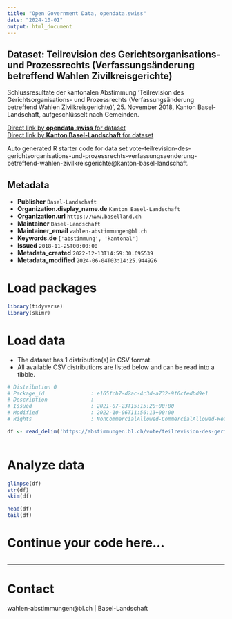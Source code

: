 ```yaml
---
title: "Open Government Data, opendata.swiss"
date: "2024-10-01"
output: html_document
---
```


## Dataset: Teilrevision des Gerichtsorganisations- und Prozessrechts (Verfassungsänderung betreffend Wahlen Zivilkreisgerichte)

Schlussresultate der kantonalen Abstimmung 'Teilrevision des Gerichtsorganisations- und Prozessrechts (Verfassungsänderung betreffend Wahlen Zivilkreisgerichte)', 25. November 2018, Kanton Basel-Landschaft, aufgeschlüsselt nach Gemeinden.

[Direct link by **opendata.swiss** for dataset](https://opendata.swiss/de/dataset/teilrevision-des-gerichtsorganisations-und-prozessrechts-verfassungsanderung-betreffend-wahlen-)<br>
[Direct link by **Kanton Basel-Landschaft** for dataset](https://abstimmungen.bl.ch/vote/teilrevision-des-gerichtsorganisations-und-prozessrechts-verfassungsaenderung-betreffend-wahlen-zivilkreisgerichte/data)

Auto generated R starter code for data set vote-teilrevision-des-gerichtsorganisations-und-prozessrechts-verfassungsaenderung-betreffend-wahlen-zivilkreisgerichte@kanton-basel-landschaft.

## Metadata

- **Publisher** `Basel-Landschaft`
- **Organization.display_name.de** `Kanton Basel-Landschaft`
- **Organization.url** `https://www.baselland.ch`
- **Maintainer** `Basel-Landschaft`
- **Maintainer_email** `wahlen-abstimmungen@bl.ch`
- **Keywords.de** `['abstimmung', 'kantonal']`
- **Issued** `2018-11-25T00:00:00`
- **Metadata_created** `2022-12-13T14:59:30.695539`
- **Metadata_modified** `2024-06-04T03:14:25.944926`


# Load packages

```r

library(tidyverse)
library(skimr)

```

# Load data

-   The dataset has 1 distribution(s) in CSV format.
-   All available CSV distributions are listed below and can be read into a tibble.

```r

# Distribution 0
# Package_id               : e165fcb7-d2ac-4c3d-a732-9f6cfedbd9e1
# Description              : 
# Issued                   : 2021-07-23T15:15:20+00:00
# Modified                 : 2022-10-06T11:56:13+00:00
# Rights                   : NonCommercialAllowed-CommercialAllowed-ReferenceRequired

df <- read_delim('https://abstimmungen.bl.ch/vote/teilrevision-des-gerichtsorganisations-und-prozessrechts-verfassungsaenderung-betreffend-wahlen-zivilkreisgerichte/data-csv')



```

# Analyze data

```r

glimpse(df)
str(df)
skim(df)

head(df)
tail(df)

```

# Continue your code here...

```r

```

------------------------------------------------------------------------

# Contact

wahlen-abstimmungen@bl.ch | Basel-Landschaft
